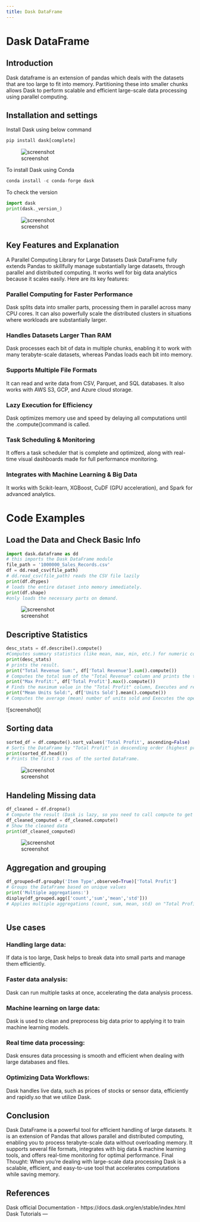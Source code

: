 ```yaml
---
title: Dask DataFrame
---
```

# Dask DataFrame

## Introduction
Dask dataframe is an extension of pandas which deals with the datasets that are too large to fit into memory. Partitioning these into smaller chunks allows Dask to perform scalable and efficient large-scale data processing using parallel computing.

## Installation and settings
Install Dask using below command
```py
pip install dask[complete]
```

![screenshot](https://github.com/suma2006/Dask-dataframe/blob/master/1.png?raw=true)

To install Dask using Conda

```py
conda install -c conda-forge dask
```

To check the version
```py
import dask
print(dask._version_)
```
![screenshot](https://github.com/suma2006/Dask-dataframe/blob/master/psdv%202.png?raw=true)

## Key Features and Explanation

A Parallel Computing Library for Large Datasets Dask DataFrame fully extends Pandas to skillfully manage substantially large datasets, through parallel and distributed computing. It works well for big data analytics because it scales easily. Here are its key features:

### Parallel Computing for Faster Performance

Dask splits data into smaller parts, processing them in parallel across many CPU cores. It can also powerfully scale the distributed clusters in situations where workloads are substantially larger.

### Handles Datasets Larger Than RAM

Dask processes each bit of data in multiple chunks, enabling it to work with many terabyte-scale datasets, whereas Pandas loads each bit into memory.

### Supports Multiple File Formats

It can read and write data from CSV, Parquet, and SQL databases. It also works with AWS S3, GCP, and Azure cloud storage.

### Lazy Execution for Efficiency

Dask optimizes memory use and speed by delaying all computations until the .compute()command is called.

### Task Scheduling & Monitoring

It offers a task scheduler that is complete and optimized, along with real-time visual dashboards made for full performance monitoring.

### Integrates with Machine Learning & Big Data

It works with Scikit-learn, XGBoost, CuDF (GPU acceleration), and Spark for advanced analytics.

# Code Examples

## Load the Data and Check Basic Info
```py
import dask.dataframe as dd
# this imports the Dask DataFrame module
file_path = '1000000_Sales_Records.csv' 
df = dd.read_csv(file_path)
# dd.read_csv(file_path) reads the CSV file lazily
print(df.dtypes) 
# loads the entire dataset into memory immediately.
print(df.shape)
#only loads the necessary parts on demand.
```

![screenshot](https://github.com/suma2006/Dask-dataframe/blob/master/psdv%202.png?raw=true)

## Descriptive Statistics

```py
desc_stats = df.describe().compute()
#Computes summary statistics (like mean, max, min, etc.) for numeric columns and converts the lazy Dask computation into an actual Pandas DataFrame.
print(desc_stats)
# prints the result.
print("Total Revenue Sum:", df['Total Revenue'].sum().compute())
# Computes the total sum of the "Total Revenue" column and prints the total revenue.
print("Max Profit:", df['Total Profit'].max().compute())
# Finds the maximum value in the "Total Profit" column, Executes and retrieves the highest profit value.
print("Mean Units Sold:", df['Units Sold'].mean().compute())
# Computes the average (mean) number of units sold and Executes the operation and prints the final numeric value.
```
![screenshot](

## Sorting data
```py
sorted_df = df.compute().sort_values('Total Profit', ascending=False)
# Sorts the DataFrame by "Total Profit" in descending order (highest profit first)
print(sorted_df.head())
# Prints the first 5 rows of the sorted DataFrame.
```
![screenshot](https://github.com/suma2006/Dask-dataframe/blob/master/psdv%202.png?raw=true)

## Handeling Missing data
```py
df_cleaned = df.dropna()
# Compute the result (Dask is lazy, so you need to call compute to get the actual DataFrame)
df_cleaned_computed = df_cleaned.compute()
# Show the cleaned data
print(df_cleaned_computed)
```
![screenshot](https://github.com/suma2006/Dask-dataframe/blob/master/psdv%202.png?raw=true)

## Aggregation and grouping
```py
df_grouped=df.groupby('Item Type',observed=True)['Total Profit']
# Groups the DataFrame based on unique values 
print('Multiple aggregations:')
display(df_grouped.agg(['count','sum','mean','std']))
# Applies multiple aggregations (count, sum, mean, std) on "Total Profit" and displays the results.
```
```py

```
## Use cases

### Handling large data:

If data is too large, Dask helps to break data into small parts and manage them efficiently.

### Faster data analysis: 

Dask can run multiple tasks at once, accelerating the data analysis process.

### Machine learning on large data:

Dask is used to clean and preprocess big data prior to applying it to train machine learning models.

### Real time data processing:

Dask ensures data processing is smooth and efficient when dealing with large databases and files.

### Optimizing Data Workflows:

Dask handles live data, such as prices of stocks or sensor data, efficiently and rapidly.so that we utilize Dask.

## Conclusion

Dask DataFrame is a powerful tool for efficient handling of large datasets. It is an extension of Pandas that allows parallel and distributed computing, enabling you to process terabyte-scale data without overloading memory. It supports several file formats, integrates with big data & machine learning tools, and offers real-time monitoring for optimal performance. Final Thought: When you're dealing with large-scale data processing Dask is a scalable, efficient, and easy-to-use tool that accelerates computations while saving memory.

## References

Dask official Documentation - https://docs.dask.org/en/stable/index.html
Dask Tutorials 
---

